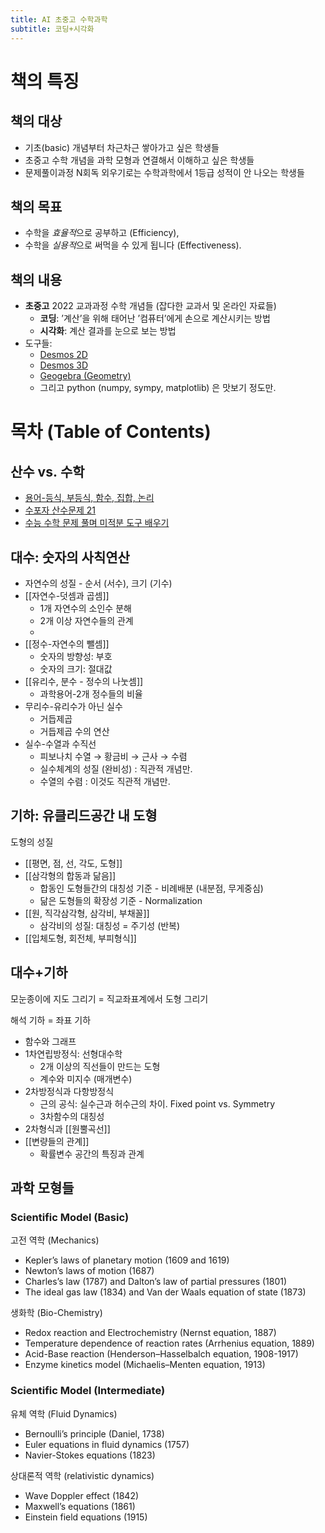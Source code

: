 ```yaml
---
title: AI 초중고 수학과학
subtitle: 코딩+시각화
---
```


# 책의 특징 

## 책의 대상

- 기초(basic) 개념부터 차근차근 쌓아가고 싶은 학생들 
- 초중고 수학 개념을 과학 모형과 연결해서 이해하고 싶은 학생들
- 문제풀이과정 N회독 외우기로는 수학과학에서 1등급 성적이 안 나오는 학생들

## 책의 목표

- 수학을 *효율적*으로 공부하고 (Efficiency), 
- 수학을 *실용적*으로 써먹을 수 있게 됩니다 (Effectiveness).


## 책의 내용

- **초중고** 2022 교과과정 수학 개념들 (잡다한 교과서 및 온라인 자료들)
	- **코딩**: ‘계산’을 위해 태어난 '컴퓨터'에게 손으로 계산시키는 방법
	- **시각화**: 계산 결과를 눈으로 보는 방법
- 도구들: 
	- [Desmos 2D](https://www.desmos.com/calculator?lang=ko)
	- [Desmos 3D](https://www.desmos.com/3d?lang=ko)
	- [Geogebra (Geometry)](https://www.geogebra.org/t/geometry)
	- 그리고 python (numpy, sympy, matplotlib) 은 맛보기 정도만.


# 목차 (Table of Contents)

## 산수 vs. 수학

- [용어-등식, 부등식, 함수, 집합, 논리](notations.qmd)
- [수포자 산수문제 21](21_problems.qmd)
- [수능 수학 문제 풀며 미적분 도구 배우기](method_calculus.md)


## 대수: 숫자의 사칙연산

- 자연수의 성질 - 순서 (서수), 크기 (기수)
- [[자연수-덧셈과 곱셈]]
	- 1개 자연수의 소인수 분해
	- 2개 이상 자연수들의 관계
	- 
- [[정수-자연수의 뺄셈]]
	- 숫자의 방향성: 부호
	- 숫자의 크기: 절대값
- [[유리수, 분수 - 정수의 나눗셈]]
	- 과학용어-2개 정수들의 비율
- 무리수-유리수가 아닌 실수
	- 거듭제곱
	- 거듭제곱 수의 연산
- 실수-수열과 수직선 
	- 피보나치 수열 → 황금비 → 근사 → 수렴
	- 실수체계의 성질 (완비성) : 직관적 개념만.
	- 수열의 수렴 : 이것도 직관적 개념만.

## 기하: 유클리드공간 내 도형

도형의 성질

- [[평면, 점, 선, 각도, 도형]]
- [[삼각형의 합동과 닮음]]
	- 합동인 도형들간의 대칭성 기준 - 비례배분 (내분점, 무게중심) 
	- 닮은 도형들의 확장성 기준 - Normalization
- [[원, 직각삼각형, 삼각비, 부채꼴]]
	- 삼각비의 성질: 대칭성 = 주기성 (반복)
- [[입체도형, 회전체, 부피형식]]

## 대수+기하 

모눈종이에 지도 그리기 = 직교좌표계에서 도형 그리기

해석 기하 = 좌표 기하

- 함수와 그래프 
- 1차연립방정식: 선형대수학
	- 2개 이상의 직선들이 만드는 도형 
	- 계수와 미지수 (매개변수)
- 2차방정식과 다항방정식 
	- 근의 공식: 실수근과 허수근의 차이. Fixed point vs. Symmetry
	- 3차함수의 대칭성 
- 2차형식과 [[원뿔곡선]]
- [[변량들의 관계]]
	- 확률변수 공간의 특징과 관계


## 과학 모형들

### Scientific Model (Basic)

고전 역학 (Mechanics)

- Kepler's laws of planetary motion (1609 and 1619)
- Newton's laws of motion (1687)
- Charles's law (1787) and Dalton's law of partial pressures (1801)
- The ideal gas law (1834) and Van der Waals equation of state (1873)


생화학 (Bio-Chemistry)

- Redox reaction and Electrochemistry (Nernst equation, 1887)
- Temperature dependence of reaction rates (Arrhenius equation, 1889)
- Acid-Base reaction (Henderson–Hasselbalch equation, 1908-1917)
- Enzyme kinetics model (Michaelis–Menten equation, 1913)


### Scientific Model (Intermediate)

유체 역학 (Fluid Dynamics)

- Bernoulli's principle (Daniel, 1738)
- Euler equations in fluid dynamics (1757)
- Navier-Stokes equations (1823)


상대론적 역학 (relativistic dynamics)

- Wave Doppler effect (1842)
- Maxwell's equations (1861)
- Einstein field equations (1915)



